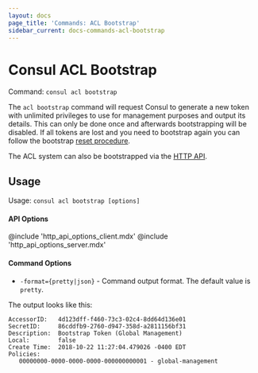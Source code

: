 ```yaml
---
layout: docs
page_title: 'Commands: ACL Bootstrap'
sidebar_current: docs-commands-acl-bootstrap
---
```


# Consul ACL Bootstrap

Command: `consul acl bootstrap`

The `acl bootstrap` command will request Consul to generate a new token with unlimited privileges to use
for management purposes and output its details. This can only be done once and afterwards bootstrapping
will be disabled. If all tokens are lost and you need to bootstrap again you can follow the bootstrap
[reset procedure](https://learn.hashicorp.com/consul/security-networking/acl-troubleshooting?utm_source=consul.io&utm_medium=docs#reset-the-acl-system).

The ACL system can also be bootstrapped via the [HTTP API](/api/acl/acl.html#bootstrap-acls).

## Usage

Usage: `consul acl bootstrap [options]`

#### API Options

@include 'http_api_options_client.mdx'
@include 'http_api_options_server.mdx'

#### Command Options

- `-format={pretty|json}` - Command output format. The default value is `pretty`.

The output looks like this:

```text
AccessorID:   4d123dff-f460-73c3-02c4-8dd64d136e01
SecretID:     86cddfb9-2760-d947-358d-a2811156bf31
Description:  Bootstrap Token (Global Management)
Local:        false
Create Time:  2018-10-22 11:27:04.479026 -0400 EDT
Policies:
   00000000-0000-0000-0000-000000000001 - global-management
```

